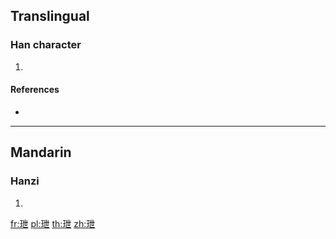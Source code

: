 {{character info/new}}
==Translingual==

===Han character===
{{Han char|rn=96|rad=玉|as=05|sn=9|four=14117|canj=MGPT}}

# {{defn|Han|sort=玉05}}

====References====
* {{Han ref|kx=0728.260|dkj=20891|dj=1140.220|hdz=21105.160|uh=73B4|ud=29620|bh=CFCE|bd=53198}}

----

==Mandarin==

===Hanzi===
{{cmn-hanzi|pin=[[yì]] ([[yi4]])|wg=i<sup>4</sup>}}

# {{defn|lang=cmn|sort=玉05}}

[[fr:玴]]
[[pl:玴]]
[[th:玴]]
[[zh:玴]]